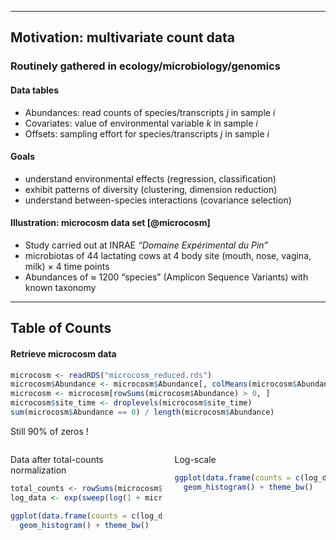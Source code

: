
---

## Motivation: multivariate count data

### Routinely gathered in ecology/microbiology/genomics

#### Data tables

  - [Abundances]{.alert}: read counts of species/transcripts $j$ in sample $i$
  - [Covariates]{.alert}: value of environmental variable $k$ in sample $i$
  - [Offsets]{.alert}: sampling effort for species/transcripts $j$ in sample $i$

#### Goals

  - understand [environmental effects]{.alert} (regression, classification)
  - exhibit [patterns of diversity]{.alert} (clustering, dimension reduction)
  - understand [between-species interactions]{.alert} (covariance selection)

#### Illustration: microcosm data set [[@microcosm]]{.small}

- Study carried out at INRAE _"Domaine Expérimental du Pin"_
- [microbiotas]{.alert} of 44 lactating cows at 4 body [site]{.alert} (mouth, nose, vagina, milk) $\times$ 4 [time points]{.alert}
- Abundances of $\approx$ 1200 "species" (Amplicon Sequence Variants) with known taxonomy

---

## Table of Counts

#### Retrieve microcosm data

```r
microcosm <- readRDS("microcosm_reduced.rds")
microcosm$Abundance <- microcosm$Abundance[, colMeans(microcosm$Abundance > 0) > 0.05]
microcosm <- microcosm[rowSums(microcosm$Abundance) > 0, ]
microcosm$site_time <- droplevels(microcosm$site_time)
sum(microcosm$Abundance == 0) / length(microcosm$Abundance)
```

Still 90% of zeros !

:::: {.columns}

::: {.column width="50%"}

Data after total-counts normalization

```r
total_counts <- rowSums(microcosm$Abundance)
log_data <- exp(sweep(log(1 + microcosm$Abundance), 1, log(total_counts), "-"))

ggplot(data.frame(counts = c(log_data)), aes(counts))  + 
  geom_histogram() + theme_bw()
```

:::

::: {.column width="50%"}

Log-scale
```r
ggplot(data.frame(counts = c(log_data)), aes(counts))  + 
  geom_histogram() + theme_bw()
```

:::

::::

